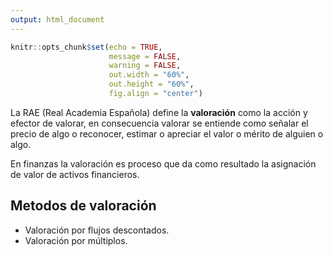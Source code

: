 ```yaml
---
output: html_document
---
```


<div class="my-post-main-container">

<!-- ################  CONFIGURACIONES ###################### -->

```r
knitr::opts_chunk$set(echo = TRUE,
                      message = FALSE,
                      warning = FALSE,
                      out.width = "60%",
                      out.height = "60%",
                      fig.align = "center")

```

La RAE (Real Academia Española) define la **valoración** como la acción y efector de valorar, en consecuencia valorar se entiende como señalar el precio de algo o reconocer, estimar o apreciar el valor o mérito de alguien o algo.

En finanzas la valoración es proceso que da como resultado la asignación de valor de activos financieros.

## Metodos de valoración

- Valoración por flujos descontados.
- Valoración por múltiplos.


</div>